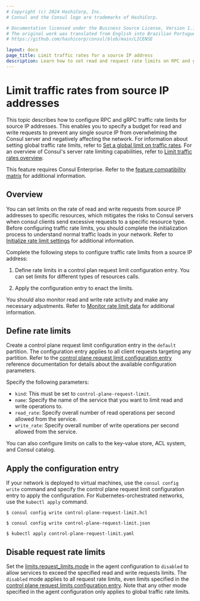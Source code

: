 ```yaml
---
# Copyright (c) 2024 HashiCorp, Inc.
# Consul and the Consul logo are trademarks of HashiCorp.

# Documentation licensed under the Business Source License, Version 1.1.
# The original work was translated from English into Brazilian Portuguese.
# https://github.com/hashicorp/consul/blob/main/LICENSE

layout: docs
page_title: Limit traffic rates for a source IP address
description: Learn how to set read and request rate limits on RPC and gRPC traffic from all source IP addresses to a Consul resource.
---
```


# Limit traffic rates from source IP addresses

This topic describes how to configure RPC and gRPC traffic rate limits for source IP addresses. This enables you to specify a budget for read and write requests to prevent any single source IP from overwhelming the Consul server and negatively affecting the network. For information about setting global traffic rate limits, refer to [Set a global limit on traffic rates](/consul/docs/manage/rate-limit/global). For an overview of Consul's server rate limiting capabilities, refer to [Limit traffic rates overview](/consul/docs/manage/rate-limit).

<EnterpriseAlert>

This feature requires Consul Enterprise. Refer to the [feature compatibility matrix](/consul/docs/enterprise#consul-enterprise-feature-availability) for additional information.

</EnterpriseAlert>

## Overview

You can set limits on the rate of read and write requests from source IP addresses to specific resources, which mitigates the risks to Consul servers when consul clients send excessive requests to a specific resource type. Before configuring traffic rate limits, you should complete the initialization process to understand normal traffic loads in your network. Refer to [Initialize rate limit settings](/consul/docs/manage/rate-limit/initialize) for additional information.

Complete the following steps to configure traffic rate limits from a source IP address:

1. Define rate limits in a control plan request limit configuration entry. You can set limits for different types of resources calls.

1. Apply the configuration entry to enact the limits.

You should also monitor read and write rate activity and make any necessary adjustments. Refer to [Monitor rate limit data](/consul/docs/manage/rate-limit/monitor) for additional information.

## Define rate limits

Create a control plane request limit configuration entry in the `default` partition. The configuration entry applies to all client requests targeting any partition. Refer to the [control plane request limit configuration entry](/consul/docs/reference/config-entry/control-plane-request-limit) reference documentation for details about the available configuration parameters.

Specify the following parameters:

- `kind`: This must be set to `control-plane-request-limit`.
- `name`: Specify the name of the service that you want to limit read and write operations to.
-  `read_rate`: Specify overall number of read operations per second allowed from the service.
-  `write_rate`: Specify overall number of write operations per second allowed from the service.

You can also configure limits on calls to the key-value store, ACL system, and Consul catalog.

## Apply the configuration entry

If your network is deployed to virtual machines, use the `consul config write` command and specify the control plane request limit configuration entry to apply the configuration. For Kubernetes-orchestrated networks, use the `kubectl apply` command.

<Tabs>
<Tab heading="HCL" group="hcl">

```shell-session
$ consul config write control-plane-request-limit.hcl
```

</Tab>
<Tab heading="JSON" group="json">

```shell-session
$ consul config write control-plane-request-limit.json
```

</Tab>
<Tab heading="Kubernetes" group="kubernetes">

```shell-session
$ kubectl apply control-plane-request-limit.yaml
```

</Tab>
</Tabs>

## Disable request rate limits

Set the [limits.request_limits.mode](/consul/docs/reference/agent/configuration-file/general#mode) in the agent configuration to `disabled` to allow services to exceed the specified read and write requests limits. The `disabled` mode applies to all request rate limits, even limits specified in the [control plane request limits configuration entry](/consul/docs/reference/config-entry/control-plane-request-limit).  Note that any other mode specified in the agent configuration only applies to global traffic rate limits.
